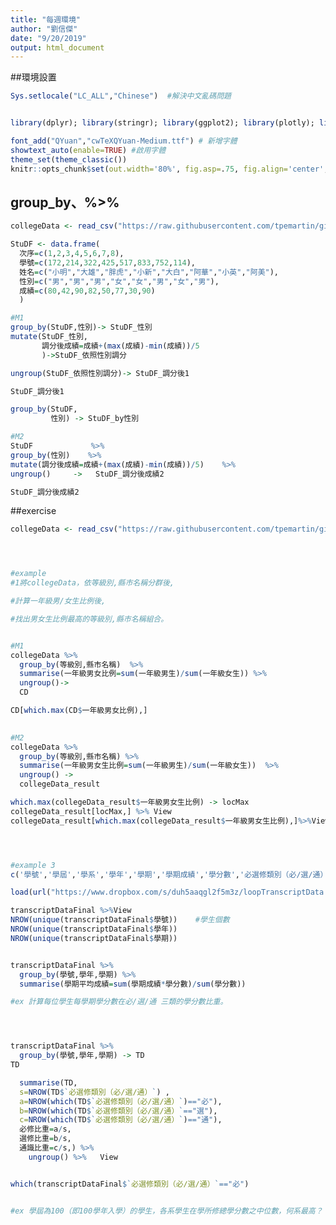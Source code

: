 ```yaml
---
title: "每週環境"
author: "劉信傑"
date: "9/20/2019"
output: html_document
---
```



##環境設置
```r
Sys.setlocale("LC_ALL","Chinese")  #解決中文亂碼問題


library(dplyr); library(stringr); library(ggplot2); library(plotly); library(lubridate); library(readr); library(tidyr); library(showtext)

font_add("QYuan","cwTeXQYuan-Medium.ttf") # 新增字體
showtext_auto(enable=TRUE) #啟用字體
theme_set(theme_classic())
knitr::opts_chunk$set(out.width='80%', fig.asp=.75, fig.align='center', fig.showtext=T)

```



## group_by、%>%
```r

collegeData <- read_csv("https://raw.githubusercontent.com/tpemartin/github-data/master/103_student.csv")

StuDF <- data.frame(
  次序=c(1,2,3,4,5,6,7,8),
  學號=c(172,214,322,425,517,833,752,114),
  姓名=c("小明","大雄","胖虎","小新","大白","阿華","小英","阿美"),
  性別=c("男","男","男","女","女","男","女","男"),
  成績=c(80,42,90,82,50,77,30,90)
  )

#M1
group_by(StuDF,性別)-> StuDF_性別
mutate(StuDF_性別,
       調分後成績=成績+(max(成績)-min(成績))/5
       )->StuDF_依照性別調分

ungroup(StuDF_依照性別調分)-> StuDF_調分後1

StuDF_調分後1

group_by(StuDF,
         性別) -> StuDF_by性別

#M2
StuDF             %>% 
group_by(性別)    %>% 
mutate(調分後成績=成績+(max(成績)-min(成績))/5)    %>%
ungroup()     ->   StuDF_調分後成績2

StuDF_調分後成績2

```


##exercise
```r

collegeData <- read_csv("https://raw.githubusercontent.com/tpemartin/github-data/master/103_student.csv")




#example
#1將collegeData，依等級別,縣市名稱分群後,

#計算一年級男/女生比例後,

#找出男女生比例最高的等級別,縣市名稱組合。


#M1
collegeData %>% 
  group_by(等級別,縣市名稱)  %>%
  summarise(一年級男女比例=sum(一年級男生)/sum(一年級女生)) %>%
  ungroup()->
  CD

CD[which.max(CD$一年級男女比例),] 
 

#M2
collegeData %>%
  group_by(等級別,縣市名稱) %>%
  summarise(一年級男女生比例=sum(一年級男生)/sum(一年級女生))  %>%
  ungroup() ->
  collegeData_result

which.max(collegeData_result$一年級男女生比例) -> locMax 
collegeData_result[locMax,] %>% View
collegeData_result[which.max(collegeData_result$一年級男女生比例),]%>%View




#example 3
c('學號','學屆','學系','學年','學期','學期成績','學分數','必選修類別（必∕選∕通）') -> names(transcriptDataFinal)

load(url("https://www.dropbox.com/s/duh5aaqgl2f5m3z/loopTranscriptData.Rda?raw=1"))

transcriptDataFinal %>%View
NROW(unique(transcriptDataFinal$學號))    #學生個數
NROW(unique(transcriptDataFinal$學年))  
NROW(unique(transcriptDataFinal$學期))  


transcriptDataFinal %>%
  group_by(學號,學年,學期) %>%
  summarise(學期平均成績=sum(學期成績*學分數)/sum(學分數))  

#ex 計算每位學生每學期學分數在必/選/通 三類的學分數比重。




transcriptDataFinal %>%
  group_by(學號,學年,學期) -> TD
TD  

  summarise(TD,
  s=NROW(TD$`必選修類別（必∕選∕通）`) ,
  a=NROW(which(TD$`必選修類別（必∕選∕通）`)=="必"),
  b=NROW(which(TD$`必選修類別（必∕選∕通）`=="選"),
  c=NROW(which(TD$`必選修類別（必∕選∕通）`)=="通"),
  必修比重=a/s,
  選修比重=b/s,
  通識比重=c/s,) %>% 
    ungroup() %>%   View


which(transcriptDataFinal$`必選修類別（必∕選∕通）`=="必") 


#ex 學屆為100（即100學年入學）的學生，各系學生在學所修總學分數之中位數，何系最高？



```








  








